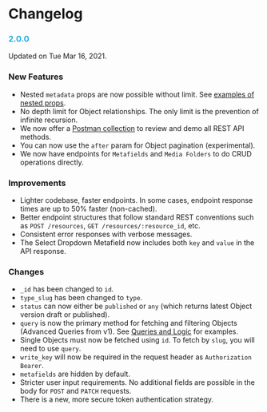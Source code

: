 # Changelog

### <font color="#28ACE2">2.0.0</font>

Updated on Tue Mar 16, 2021.

### New Features

- Nested `metadata` props are now possible without limit. See [examples of nested props](/api-reference/objects#get-objects).
- No depth limit for Object relationships. The only limit is the prevention of infinite recursion.
- We now offer a [Postman collection](/api-reference/getting-started/introduction#postman) to review and demo all REST API methods.
- You can now use the `after` param for Object pagination (experimental).
- We now have endpoints for `Metafields` and `Media Folders` to do CRUD operations directly.

### Improvements

- Lighter codebase, faster endpoints. In some cases, endpoint response times are up to 50% faster (non-cached).
- Better endpoint structures that follow standard REST conventions such as `POST /resources`, `GET /resources/:resource_id`, etc.
- Consistent error responses with verbose messages.
- The Select Dropdown Metafield now includes both `key` and `value` in the API response.

### Changes

- `_id` has been changed to `id`.
- `type_slug` has been changed to `type`.
- `status` can now either be `published` or `any` (which returns latest Object version draft or published).
- `query` is now the primary method for fetching and filtering Objects (Advanced Queries from v1). See [Queries and Logic](/api-reference/queries) for examples.
- Single Objects must now be fetched using `id`. To fetch by `slug`, you will need to use `query`.
- `write_key` will now be required in the request header as `Authorization Bearer`.
- `metafields` are hidden by default.
- Stricter user input requirements. No additional fields are possible in the body for `POST` and `PATCH` requests.
- There is a new, more secure token authentication strategy.
